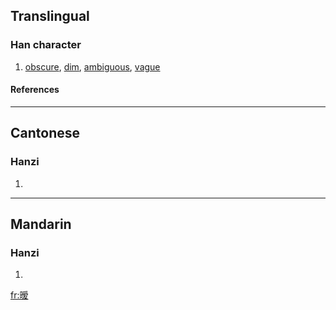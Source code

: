 {{see|曖}}

==Translingual==
===Han character===
{{Han char|rn=72|rad=日|as=10|sn=14|four=|canj=日月月水 (ABBE), X日月月水 (XABBE)}}
# [[obscure]], [[dim]], [[ambiguous]], [[vague]]
====References====
{{Han ref|kx=0499.061|hdz=21530.120|uh=66A7|ud=26279}}

----
==Cantonese==
===Hanzi===
{{yue-hanzi|jyut=|y=oi3}}
# {{defn|Cantonese}}

----
==Mandarin==
===Hanzi===
{{cmn-hanzi|tra=曖|pin=[[ài]] ([[ai4]])|wg=ai<sup>4</sup>}}
# {{defn|Mandarin}}

[[fr:暧]]